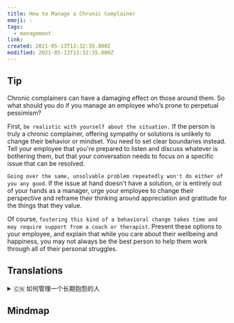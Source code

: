 ```yaml
---
title: How to Manage a Chronic Complainer
emoji: 💡
tags:
  - management
link:
created: 2021-05-13T13:32:35.000Z
modified: 2021-05-13T13:32:35.000Z
---
```


## Tip

Chronic complainers can have a damaging effect on those around them. So what should you do if you manage an employee who’s prone to perpetual pessimism?

First, `be realistic with yourself about the situation.` If the person is truly a chronic complainer, offering sympathy or solutions is unlikely to change their behavior or mindset. You need to set clear boundaries instead. Tell your employee that you're prepared to listen and discuss whatever is bothering them, but that your conversation needs to focus on a specific issue that can be resolved.

`Going over the same, unsolvable problem repeatedly won't do either of you any good`. If the issue at hand doesn't have a solution, or is entirely out of your hands as a manager, urge your employee to change their perspective and reframe their thinking around appreciation and gratitude for the things that they value.

Of course, `fostering this kind of a behavioral change takes time and may require support from a coach or therapist`. Present these options to your employee, and explain that while you care about their wellbeing and happiness, you may not always be the best person to help them work through all of their personal struggles.

## Translations

<details>
   <summary>🇨🇳 如何管理一个长期抱怨的人 </summary>

长期的抱怨会对他们周围的人产生破坏性的影响。 那么，如果你管理的是一个长期悲观的员工，你该怎么办呢？

首先，对情况要现实一点。 如果这个人真的是一个长期抱怨者，提供同情或解决方案不太可能改变他们的行为或心态。 你需要设置清晰的边界。 告诉你的员工，你准备倾听并讨论任何困扰他们的问题，但你的谈话需要集中在一个可以解决的具体问题上。

反复讨论同样的、无法解决的问题对你们俩都没有任何好处。 如果手头上的问题没有解决办法，或者完全不在你作为经理的掌控之中，那么敦促员工改变他们的观点，重新思考他们所珍视的东西，并对它们心存感激。

当然，培养这种行为的改变需要时间，而且可能需要教练或治疗师的支持。 向你的员工提出这些选择，并解释说，虽然你关心他们的幸福和快乐，但你未必总是帮助他们度过所有的个人困难的最佳人选。

</details>

## Mindmap

![]()
